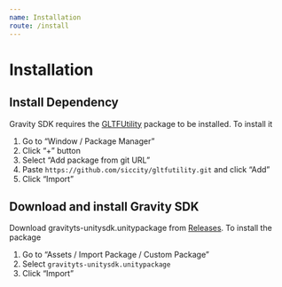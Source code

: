 ```yaml
---
name: Installation
route: /install
---
```


# Installation

## Install Dependency
Gravity SDK requires the [GLTFUtility](https://github.com/Siccity/GLTFUtility) package to be installed. To install it 
1. Go to “Window / Package Manager”
2. Click “+” button
3. Select “Add package from git URL”
4. Paste `https://github.com/siccity/gltfutility.git` and click “Add”
5. Click “Import”

## Download and install Gravity SDK
Download gravityts-unitysdk.unitypackage from [Releases](https://github.com/Gravity-Studio-Digital-Wear/unity-sdk/releases). To install the package
1. Go to “Assets / Import Package / Custom Package”
2. Select `gravityts-unitysdk.unitypackage`
3. Click “Import”
